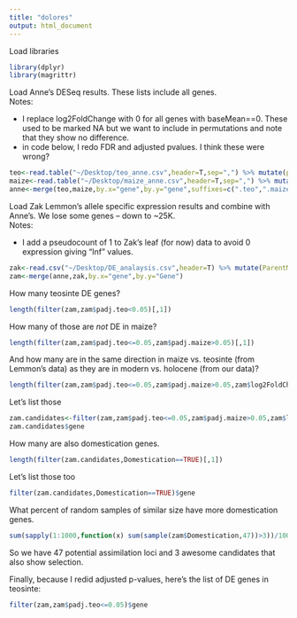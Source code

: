 ```yaml
---
title: "dolores"
output: html_document
---
```

Load libraries
```r
library(dplyr)
library(magrittr)
```

Load Anne's DESeq results. These lists include all genes.  
Notes:  

 * I replace log2FoldChange with 0 for all genes with baseMean==0. These used to be marked NA but we want to include in permutations and note that they show no difference.
 * in code below, I redo FDR and adjusted pvalues. I think these were wrong?  

```r
teo<-read.table("~/Desktop/teo_anne.csv",header=T,sep=",") %>% mutate(padj=p.adjust(pvalue,method="fdr"))
maize<-read.table("~/Desktop/maize_anne.csv",header=T,sep=",") %>% mutate(padj=p.adjust(pvalue,method="fdr"))
anne<-merge(teo,maize,by.x="gene",by.y="gene",suffixes=c(".teo",".maize")) %>% mutate(log2FoldChange.maize=ifelse(is.na(log2FoldChange.maize),0,log2FoldChange.maize), log2FoldChange.teo=ifelse(is.na(log2FoldChange.teo),0,log2FoldChange.teo))
```

Load Zak Lemmon's allele specific expression results and combine with Anne's. We lose some genes -- down to ~25K.  
Notes:  

 * I add a pseudocount of 1 to Zak's leaf (for now) data to avoid 0 expression giving "Inf" values.  


```r
zak<-read.csv("~/Desktop/DE_analaysis.csv",header=T) %>% mutate(ParentMaize.Leaf=ifelse(ParentMaize.Leaf==0,1,ParentMaize.Leaf),ParentTeosinte.Leaf=ifelse(ParentTeosinte.Leaf==0,1,ParentTeosinte.Leaf))
zam<-merge(anne,zak,by.x="gene",by.y="Gene") 
```

How many teosinte DE genes? 

```r
length(filter(zam,zam$padj.teo<0.05)[,1])
```

How many of those are *not* DE in maize? 

```r
length(filter(zam,zam$padj.teo<=0.05,zam$padj.maize>0.05)[,1])
```

And how many are in the same direction in maize vs. teosinte (from Lemmon's data) as they are in modern vs. holocene (from our data)?

```r
length(filter(zam,zam$padj.teo<=0.05,zam$padj.maize>0.05,zam$log2FoldChange.teo*log2(zam$ParentMaize.Leaf/zam$ParentTeosinte.Leaf)>0)[,1])
```

Let's list those
```r
zam.candidates<-filter(zam,zam$padj.teo<=0.05,zam$padj.maize>0.05,zam$log2FoldChange.teo*log2(zam$ParentMaize.Leaf/zam$ParentTeosinte.Leaf)>0)
zam.candidates$gene
```

How many are also domestication genes. 

```r
length(filter(zam.candidates,Domestication==TRUE)[,1])
```

Let's list those too
```r
filter(zam.candidates,Domestication==TRUE)$gene
```

What percent of random samples of similar size have more domestication genes.

```r
sum(sapply(1:1000,function(x) sum(sample(zam$Domestication,47))>3))/1000
```

So we have 47 potential assimilation loci and 3 awesome candidates that also show selection.

Finally, because I redid adjusted p-values, here's the list of DE genes in teosinte:
```r
filter(zam,zam$padj.teo<=0.05)$gene
```

